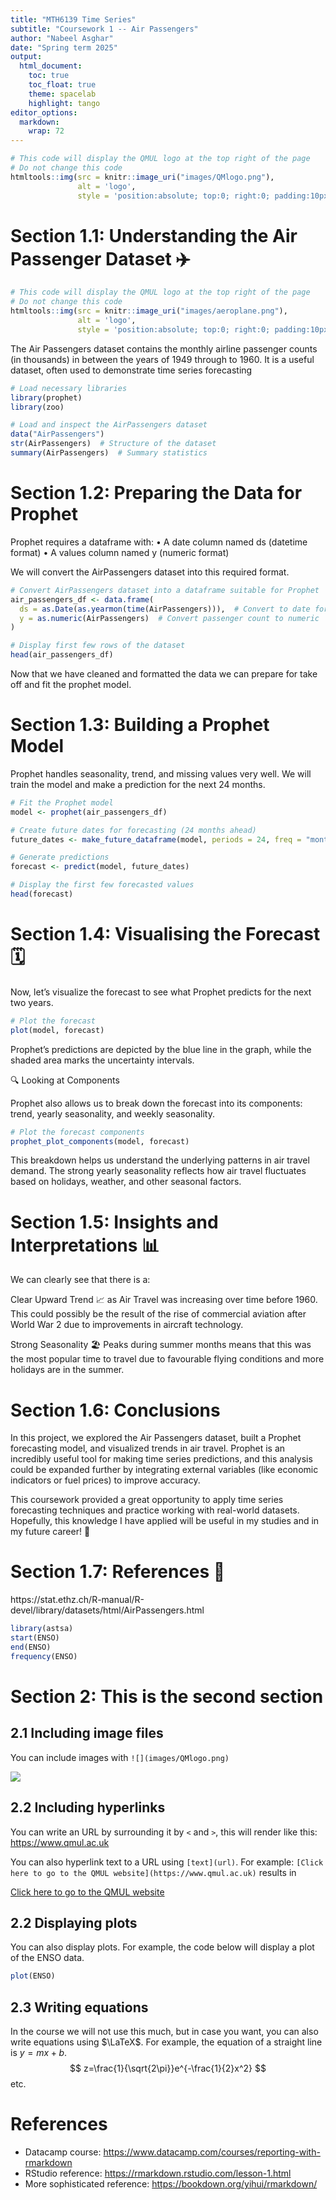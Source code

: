 ```yaml
---
title: "MTH6139 Time Series" 
subtitle: "Coursework 1 -- Air Passengers" 
author: "Nabeel Asghar" 
date: "Spring term 2025" 
output: 
  html_document:
    toc: true
    toc_float: true
    theme: spacelab 
    highlight: tango
editor_options: 
  markdown: 
    wrap: 72
---
```


```r
# This code will display the QMUL logo at the top right of the page
# Do not change this code
htmltools::img(src = knitr::image_uri("images/QMlogo.png"),
               alt = 'logo',
               style = 'position:absolute; top:0; right:0; padding:10px; width:20%;')
```

#  Section 1.1: Understanding the Air Passenger Dataset ✈️

```r
# This code will display the QMUL logo at the top right of the page
# Do not change this code
htmltools::img(src = knitr::image_uri("images/aeroplane.png"),
               alt = 'logo',
               style = 'position:absolute; top:0; right:0; padding:10px; width:20%;')
```


The Air Passengers dataset contains the monthly airline passenger counts (in thousands) in between the years of 1949 through to 1960. It is a useful dataset, often used to demonstrate time series forecasting


```r
# Load necessary libraries
library(prophet)
library(zoo)

# Load and inspect the AirPassengers dataset
data("AirPassengers")
str(AirPassengers)  # Structure of the dataset
summary(AirPassengers)  # Summary statistics
```
# Section 1.2: Preparing the Data for Prophet 
Prophet requires a dataframe with:
	•	A date column named ds (datetime format)
	•	A values column named y (numeric format)

We will convert the AirPassengers dataset into this required format.

```r
# Convert AirPassengers dataset into a dataframe suitable for Prophet
air_passengers_df <- data.frame(
  ds = as.Date(as.yearmon(time(AirPassengers))),  # Convert to date format
  y = as.numeric(AirPassengers)  # Convert passenger count to numeric
)

# Display first few rows of the dataset
head(air_passengers_df)
```
Now that we have cleaned and formatted the data we can prepare for take off and fit the prophet model.

# Section 1.3: Building a Prophet Model 
Prophet handles seasonality, trend, and missing values very well. We will train the model and make a prediction for the next 24 months.
```r
# Fit the Prophet model
model <- prophet(air_passengers_df)

# Create future dates for forecasting (24 months ahead)
future_dates <- make_future_dataframe(model, periods = 24, freq = "month")

# Generate predictions
forecast <- predict(model, future_dates)

# Display the first few forecasted values
head(forecast)
```

# Section 1.4: Visualising the Forecast 🗓️
Now, let’s visualize the forecast to see what Prophet predicts for the next two years.
```r
# Plot the forecast
plot(model, forecast)
```

Prophet's predictions are depicted by the blue line in the graph, while the shaded area marks the uncertainty intervals.

🔍 Looking at Components

Prophet also allows us to break down the forecast into its components: trend, yearly seasonality, and weekly seasonality.
```r
# Plot the forecast components
prophet_plot_components(model, forecast)
```
This breakdown helps us understand the underlying patterns in air travel demand. The strong yearly seasonality reflects how air travel fluctuates based on holidays, weather, and other seasonal factors. 

# Section 1.5: Insights and Interpretations 📊
We can clearly see that there is a:

Clear Upward Trend 📈 as Air Travel was increasing over time before 1960. This could possibly be the result of the rise of commercial aviation after World War 2 due to improvements in aircraft technology.

Strong Seasonality 🏖️ Peaks during summer months means that this was the most popular time to travel due to favourable flying conditions and more holidays are in the summer.

# Section 1.6: Conclusions 

In this project, we explored the Air Passengers dataset, built a Prophet forecasting model, and visualized trends in air travel. Prophet is an incredibly useful tool for making time series predictions, and this analysis could be expanded further by integrating external variables (like economic indicators or fuel prices) to improve accuracy.

This coursework provided a great opportunity to apply time series forecasting techniques and practice working with real-world datasets. Hopefully, this knowledge I have applied will be useful in my studies and in my future career! 🎯


# Section 1.7: References 🔗

 https://stat.ethz.ch/R-manual/R-devel/library/datasets/html/AirPassengers.html






```r
library(astsa)
start(ENSO)
end(ENSO)
frequency(ENSO)
```




# Section 2: This is the second section

## 2.1 Including image files

You can include images with `![](images/QMlogo.png)`

![](images/QMlogo.png)

## 2.2 Including hyperlinks

You can write an URL by surrounding it by `<` and `>`, this will render
like this: <https://www.qmul.ac.uk>

You can also hyperlink text to a URL using `[text](url)`. For example:
`[Click here to go to the QMUL website](https://www.qmul.ac.uk)` results
in

[Click here to go to the QMUL website](https://www.qmul.ac.uk)

## 2.2 Displaying plots

You can also display plots. For example, the code below will display a
plot of the ENSO data.

```r
plot(ENSO)
```

## 2.3 Writing equations

In the course we will not use this much, but in case you want, you can
also write equations using $\LaTeX$. For example, the equation of a
straight line is $y = mx + b$. $$
z=\frac{1}{\sqrt{2\pi}}e^{-\frac{1}{2}x^2}
$$ etc.

# References

-   Datacamp course:
    <https://www.datacamp.com/courses/reporting-with-rmarkdown>
-   RStudio reference: <https://rmarkdown.rstudio.com/lesson-1.html>
-   More sophisticated reference:
    <https://bookdown.org/yihui/rmarkdown/>
